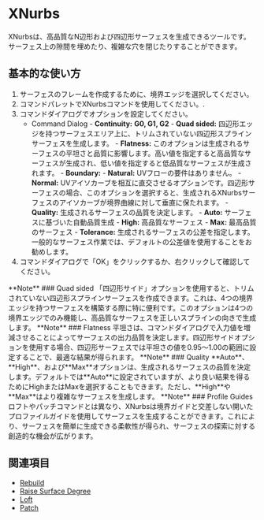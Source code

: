 

# XNurbs

<Reference shortcut="" command="XNurbs" button=""/>

XNurbsは、高品質なN辺形および四辺形サーフェスを生成できるツールです。サーフェス上の隙間を埋めたり、複雑な穴を閉じたりすることができます。

## 基本的な使い方

1. サーフェスのフレームを作成するために、境界エッジを選択してください。
2. コマンドパレットでXNurbsコマンドを使用してください。.
3. コマンドダイアログでオプションを設定してください。
    - <Kst>Command Dialog</Kst>
          - **Continuity:** **G0, G1, G2**
          - **Quad sided:** 四辺形エッジを持つサーフェスエリア上に、トリムされていない四辺形スプラインサーフェスを生成します。
          - **Flatness:** このオプションは生成されるサーフェスの平坦さと品質に影響します。高い値を指定すると高品質なサーフェスが生成され、低い値を指定すると低品質なサーフェスが生成されます。
          - **Boundary:** 
                - **Natural:** UVフローの要件はありません。
                - **Normal:** UVアイソカーブを相互に直交させるオプションです。四辺形サーフェスの場合、このオプションを選択すると、生成されるXNurbsサーフェスのアイソカーブが境界曲線に対して垂直に保たれます。
          - **Quality:** 生成されるサーフェスの品質を決定します。
                - **Auto:** サーフェスに基づいた自動品質生成
                - **High:** 高品質なサーフェス
                - **Max:** 最高品質のサーフェス
          - **Tolerance:** 生成されるサーフェスの公差を指定します。一般的なサーフェス作業では、デフォルトの公差値を使用することをお勧めします。
5. コマンドダイアログで「OK」をクリックするか、右クリックして確認してください。

<VideoPlayer fileName="xnurbs-0"/>

<Callout type="info" emoji="🗒️">
      **Note**
### Quad sided
      「四辺形サイド」オプションを使用すると、トリムされていない四辺形スプラインサーフェスを作成できます。これは、4つの境界エッジを持つサーフェスを構築する際に特に便利です。このオプションは4つの境界エッジでのみ機能し、高品質なサーフェスを正しいスプラインの向きで生成します。
<VideoPlayer fileName="xnurbs-2"/>
</Callout>

<Callout type="info" emoji="🗒️">
      **Note**
### Flatness
      平坦さは、コマンドダイアログで入力値を増減させることによってサーフェスの出力品質を決定します。四辺形サイドオプションを使用する場合、四辺形サーフェスでは平坦さの値を0.95〜1.00の範囲に設定することで、最適な結果が得られます。
<VideoPlayer fileName="xnurbs-3"/>
</Callout>

<Callout type="info" emoji="🗒️">
      **Note**
### Quality
      **Auto**、**High**、および**Max**オプションは、生成されるサーフェスの品質を決定します。デフォルトでは**Auto**に設定されていますが、より良い結果を得るためにHighまたはMaxを選択することもできます。ただし、**High**や**Max**はより複雑なサーフェスを生成します。
<VideoPlayer fileName="xnurbs-4"/>
</Callout>

<Callout type="info" emoji="🗒️">
      **Note**
### Profile Guides 
      ロフトやパッチコマンドとは異なり、XNurbsは境界ガイドと交差しない開いたプロファイルガイドを使用してサーフェスを生成することができます。これにより、サーフェスを簡単に生成できる柔軟性が得られ、サーフェスの探索に対する創造的な機会が広がります。
<VideoPlayer fileName="xnurbs-1"/>
</Callout> 

## 関連項目
- [Rebuild](rebuild)
- [Raise Surface Degree](raise-surface-degree)
- [Loft](loft)
- [Patch](patch)